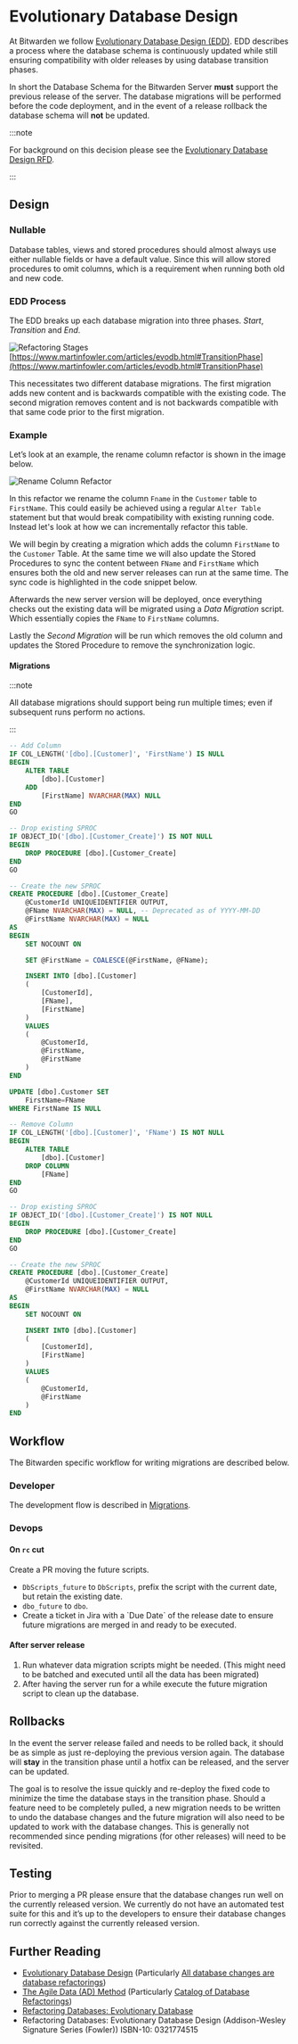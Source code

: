 
# Evolutionary Database Design

At Bitwarden we follow
[Evolutionary Database Design (EDD)](https://en.wikipedia.org/wiki/Evolutionary_database_design).
EDD describes a process where the database schema is continuously updated while still ensuring
compatibility with older releases by using database transition phases.

In short the Database Schema for the Bitwarden Server **must** support the previous release of the
server. The database migrations will be performed before the code deployment, and in the event of a
release rollback the database schema will **not** be updated.

<bitwarden>

:::note

For background on this decision please see the [Evolutionary Database Design RFD][edd-rfd].

:::

</bitwarden>

## Design

### Nullable

Database tables, views and stored procedures should almost always use either nullable fields or have
a default value. Since this will allow stored procedures to omit columns, which is a requirement
when running both old and new code.

### EDD Process

The EDD breaks up each database migration into three phases. _Start_, _Transition_ and _End_.

![Refactoring Stages](./stages_refactoring.jpg)
[https://www.martinfowler.com/articles/evodb.html#TransitionPhase](https://www.martinfowler.com/articles/evodb.html#TransitionPhase)

This necessitates two different database migrations. The first migration adds new content and is
backwards compatible with the existing code. The second migration removes content and is not
backwards compatible with that same code prior to the first migration.

### Example

Let’s look at an example, the rename column refactor is shown in the image below.

![Rename Column Refactor](./rename-column.gif)

In this refactor we rename the column `Fname` in the `Customer` table to `FirstName`. This could
easily be achieved using a regular `Alter Table` statement but that would break compatibility with
existing running code. Instead let's look at how we can incrementally refactor this table.

We will begin by creating a migration which adds the column `FirstName` to the `Customer` Table. At
the same time we will also update the Stored Procedures to sync the content between `FName` and
`FirstName` which ensures both the old and new server releases can run at the same time. The sync
code is highlighted in the code snippet below.

Afterwards the new server version will be deployed, once everything checks out the existing data
will be migrated using a _Data Migration_ script. Which essentially copies the `FName` to
`FirstName` columns.

Lastly the _Second Migration_ will be run which removes the old column and updates the Stored
Procedure to remove the synchronization logic.

#### Migrations

:::note

All database migrations should support being run multiple times; even if subsequent runs perform no
actions.

:::

<Tabs>
<TabItem value="first" label="First Migration" default>

```sql
-- Add Column
IF COL_LENGTH('[dbo].[Customer]', 'FirstName') IS NULL
BEGIN
    ALTER TABLE
        [dbo].[Customer]
    ADD
        [FirstName] NVARCHAR(MAX) NULL
END
GO

-- Drop existing SPROC
IF OBJECT_ID('[dbo].[Customer_Create]') IS NOT NULL
BEGIN
    DROP PROCEDURE [dbo].[Customer_Create]
END
GO

-- Create the new SPROC
CREATE PROCEDURE [dbo].[Customer_Create]
    @CustomerId UNIQUEIDENTIFIER OUTPUT,
    @FName NVARCHAR(MAX) = NULL, -- Deprecated as of YYYY-MM-DD
    @FirstName NVARCHAR(MAX) = NULL
AS
BEGIN
    SET NOCOUNT ON

    SET @FirstName = COALESCE(@FirstName, @FName);

    INSERT INTO [dbo].[Customer]
    (
        [CustomerId],
        [FName],
        [FirstName]
    )
    VALUES
    (
        @CustomerId,
        @FirstName,
        @FirstName
    )
END
```

</TabItem>
<TabItem value="data" label="Data Migration">

```sql
UPDATE [dbo].Customer SET
    FirstName=FName
WHERE FirstName IS NULL
```

</TabItem>
<TabItem value="second" label="Second Migration">

```sql
-- Remove Column
IF COL_LENGTH('[dbo].[Customer]', 'FName') IS NOT NULL
BEGIN
    ALTER TABLE
        [dbo].[Customer]
    DROP COLUMN
        [FName]
END
GO

-- Drop existing SPROC
IF OBJECT_ID('[dbo].[Customer_Create]') IS NOT NULL
BEGIN
    DROP PROCEDURE [dbo].[Customer_Create]
END
GO

-- Create the new SPROC
CREATE PROCEDURE [dbo].[Customer_Create]
    @CustomerId UNIQUEIDENTIFIER OUTPUT,
    @FirstName NVARCHAR(MAX) = NULL
AS
BEGIN
    SET NOCOUNT ON

    INSERT INTO [dbo].[Customer]
    (
        [CustomerId],
        [FirstName]
    )
    VALUES
    (
        @CustomerId,
        @FirstName
    )
END
```

</TabItem>
</Tabs>

## Workflow

The Bitwarden specific workflow for writing migrations are described below.

### Developer

The development flow is described in [Migrations](./).

### Devops

#### On `rc` cut

Create a PR moving the future scripts.

- `DbScripts_future` to `DbScripts`, prefix the script with the current date, but retain the
  existing date.
- `dbo_future` to `dbo`.
  <bitwarden>
    <li>
      Create a ticket in Jira with a `Due Date` of the release date to ensure future migrations are
      merged in and ready to be executed.
    </li>
  </bitwarden>

#### After server release

1. Run whatever data migration scripts might be needed. (This might need to be batched and executed
   until all the data has been migrated)
2. After having the server run for a while execute the future migration script to clean up the
   database.

## Rollbacks

In the event the server release failed and needs to be rolled back, it should be as simple as just
re-deploying the previous version again. The database will **stay** in the transition phase until a
hotfix can be released, and the server can be updated.

The goal is to resolve the issue quickly and re-deploy the fixed code to minimize the time the
database stays in the transition phase. Should a feature need to be completely pulled, a new
migration needs to be written to undo the database changes and the future migration will also need
to be updated to work with the database changes. This is generally not recommended since pending
migrations (for other releases) will need to be revisited.

## Testing

Prior to merging a PR please ensure that the database changes run well on the currently released
version. We currently do not have an automated test suite for this and it’s up to the developers to
ensure their database changes run correctly against the currently released version.

## Further Reading

- [Evolutionary Database Design](https://martinfowler.com/articles/evodb.html) (Particularly
  [All database changes are database refactorings](https://martinfowler.com/articles/evodb.html#AllDatabaseChangesAreMigrations))
- [The Agile Data (AD) Method](http://agiledata.org/) (Particularly
  [Catalog of Database Refactorings](http://agiledata.org/essays/databaseRefactoringCatalog.html))
- [Refactoring Databases: Evolutionary Database](https://databaserefactoring.com/)
- Refactoring Databases: Evolutionary Database Design (Addison-Wesley Signature Series (Fowler))
  ISBN-10: 0321774515

[edd-rfd]:
  https://bitwarden.atlassian.net/wiki/spaces/PIQ/pages/177701412/Adopt+Evolutionary+database+design
